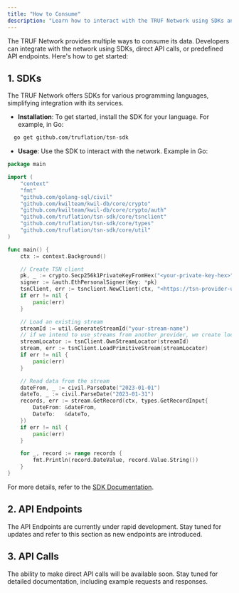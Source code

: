 ---
title: "How to Consume"
description: "Learn how to interact with the TRUF Network using SDKs and API endpoints."
---

The TRUF Network provides multiple ways to consume its data. Developers can integrate with the network using SDKs, direct API calls, or predefined API endpoints. Here's how to get started:

## 1. SDKs

The TRUF Network offers SDKs for various programming languages, simplifying integration with its services.

- **Installation**:
  To get started, install the SDK for your language. For example, in Go:
```bash
  go get github.com/truflation/tsn-sdk
```

- **Usage**:
Use the SDK to interact with the network. Example in Go:
```go
package main

import (
	"context"
	"fmt"
	"github.com/golang-sql/civil"
	"github.com/kwilteam/kwil-db/core/crypto"
	"github.com/kwilteam/kwil-db/core/crypto/auth"
	"github.com/truflation/tsn-sdk/core/tsnclient"
	"github.com/truflation/tsn-sdk/core/types"
	"github.com/truflation/tsn-sdk/core/util"
)

func main() {
	ctx := context.Background()

	// Create TSN client
	pk, _ := crypto.Secp256k1PrivateKeyFromHex("<your-private-key-hex>")
	signer := &auth.EthPersonalSigner{Key: *pk}
	tsnClient, err := tsnclient.NewClient(ctx, "<https://tsn-provider-url.com>", tsnclient.WithSigner(signer))
	if err != nil {
		panic(err)
	}

	// Load an existing stream
	streamId := util.GenerateStreamId("your-stream-name")
	// if we intend to use streams from another provider, we create locators using the provider's address
	streamLocator := tsnClient.OwnStreamLocator(streamId)
	stream, err := tsnClient.LoadPrimitiveStream(streamLocator)
	if err != nil {
		panic(err)
	}

	// Read data from the stream
	dateFrom, _ := civil.ParseDate("2023-01-01")
	dateTo, _ := civil.ParseDate("2023-01-31")
	records, err := stream.GetRecord(ctx, types.GetRecordInput{
		DateFrom: &dateFrom,
		DateTo:   &dateTo,
	})
	if err != nil {
		panic(err)
	}

	for _, record := range records {
		fmt.Println(record.DateValue, record.Value.String())
	}
}
```

For more details, refer to the [SDK Documentation](https://github.com/truflation/tsn-sdk).

## 2. API Endpoints

The API Endpoints are currently under rapid development. Stay tuned for updates and refer to this section as new endpoints are introduced.

## 3. API Calls

The ability to make direct API calls will be available soon. Stay tuned for detailed documentation, including example requests and responses.